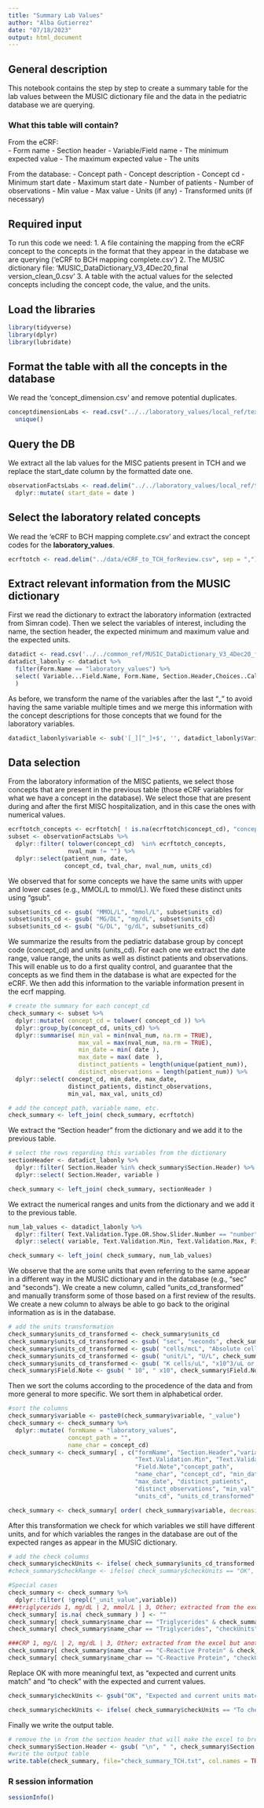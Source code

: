 ```yaml
---
title: "Summary Lab Values"
author: "Alba Gutierrez"
date: "07/18/2023"
output: html_document
---
```


## General description
This notebook contains the step by step to create a summary table for the lab values between the MUSIC dictionary file and the data in the pediatric database we are querying. 

### What this table will contain?
From the eCRF:  
- Form name
- Section header
- Variable/Field name 
- The minimum expected value
- The maximum expected value
- The units

From the database:
- Concept path
- Concept description 
- Concept cd
- Minimum start date
- Maximum start date
- Number of patients
- Number of observations
- Min value
- Max value
- Units (if any)
- Transformed units (if necessary)

## Required input
To run this code we need:
1. A file containing the mapping from the eCRF concept to the concepts in the format that they appear in the database we are querying ('eCRF to BCH mapping complete.csv')
2. The MUSIC dictionary file: 'MUSIC_DataDictionary_V3_4Dec20_final version_clean_0.csv'
3. A table with the actual values for the selected concepts including the concept code, the value, and the units. 

## Load the libraries

```r
library(tidyverse)
library(dplyr)
library(lubridate)
```




## Format the table with all the concepts in the database
We read the 'concept_dimension.csv' and remove potential duplicates. 

```r
conceptdimensionLabs <- read.csv("../../laboratory_values/local_ref/texasChildren/concept_dimension.csv") %>%
  unique()
```

## Query the DB
We extract all the lab values for the MISC patients present in TCH and we replace the start_date column by the formatted date one. 
```r
observationFactsLabs <- read.delim("../../laboratory_values/local_ref/texasChildren/misc_lab_observations.tsv") %>%
  dplyr::mutate( start_date = date )
```


## Select the laboratory related concepts
We read the 'eCRF to BCH mapping complete.csv' and extract the concept codes for the **laboratory_values**.

```r
ecrftotch <- read.delim("../data/eCRF_to_TCH_forReview.csv", sep = ",")
```

## Extract relevant information from the MUSIC dictionary
First we read the dictionary to extract the laboratory information (extracted from Simran code). Then we select the variables of interest, including the name, the section header, the expected minimum and maximum value and the expected units. 

```r
datadict <- read.csv('../../common_ref/MUSIC_DataDictionary_V3_4Dec20_final version_clean_0.csv')
datadict_labonly <- datadict %>% 
  filter(Form.Name == "laboratory_values") %>%
  select( Variable...Field.Name, Form.Name, Section.Header,Choices..Calculations..OR.Slider.Labels, Field.Note,Text.Validation.Min, Text.Validation.Max, Text.Validation.Type.OR.Show.Slider.Number
  )
```

As before, we transform the name of the variables after the last "_" to avoid having the same variable multiple times and we merge this information with the concept descriptions for those concepts that we found for the laboratory variables.

```r
datadict_labonly$variable <- sub('[_][^_]+$', '', datadict_labonly$Variable...Field.Name)
```

## Data selection 
From the laboratory information of the MISC patients, we select those concepts that are present in the previous table (those eCRF variables for what we have a concept in the database). We select those that are present during and after the first MISC hospitalization, and in this case the ones with numerical values.

```r
ecrftotch_concepts <- ecrftotch[ ! is.na(ecrftotch$concept_cd), "concept_cd" ]
subset <- observationFactsLabs %>%
  dplyr::filter( tolower(concept_cd)  %in% ecrftotch_concepts, 
                 nval_num != "") %>%
  dplyr::select(patient_num, date, 
                concept_cd, tval_char, nval_num, units_cd)
```


We observed that for some concepts we have the same units with upper and lower cases (e.g., MMOL/L to mmol/L). We fixed these distinct units using "gsub". 

```r
subset$units_cd <- gsub( "MMOL/L", "mmol/L", subset$units_cd)
subset$units_cd <- gsub( "MG/DL", "mg/dL", subset$units_cd)
subset$units_cd <- gsub( "G/DL", "g/dL", subset$units_cd)
```

We summarize the results from the pediatric database group by concept code (concept_cd) and units (units_cd). For each one we extract the date range, value range, the units as well as distinct patients and observations. This will enable us to do a first quality control, and guarantee that the concepts as we find them in the database is what are expected for the eCRF. We then add this information to the variable information present in the ecrf mapping. 

```r
# create the summary for each concept_cd
check_summary <- subset %>%
  dplyr::mutate( concept_cd = tolower( concept_cd )) %>%
  dplyr::group_by(concept_cd, units_cd) %>%
  dplyr::summarise( min_val = min(nval_num, na.rm = TRUE), 
                    max_val = max(nval_num, na.rm = TRUE), 
                    min_date = min( date ), 
                    max_date = max( date  ), 
                    distinct_patients = length(unique(patient_num)), 
                    distinct_observations = length(patient_num)) %>%
  dplyr::select( concept_cd, min_date, max_date, 
                 distinct_patients, distinct_observations, 
                 min_val, max_val, units_cd)

# add the concept path, variable name, etc. 
check_summary <- left_join( check_summary, ecrftotch)
```

We extract the "Section header" from the dictionary and we add it to the previous table. 

```r
# select the rows regarding this variables from the dictionary
sectionHeader <- datadict_labonly %>%
  dplyr::filter( Section.Header %in% check_summary$Section.Header) %>%
  dplyr::select( Section.Header, variable )

check_summary <- left_join( check_summary, sectionHeader )
```

We extract the numerical ranges and units from the dictionary and we add it to the previous table. 
```r
num_lab_values <- datadict_labonly %>%
  dplyr::filter( Text.Validation.Type.OR.Show.Slider.Number == "number") %>%
  dplyr::select( variable, Text.Validation.Min, Text.Validation.Max, Field.Note)

check_summary <- left_join( check_summary, num_lab_values)
```

We observe that the are some units that even referring to the same appear in a different way in the MUSIC dictionary and in the database (e.g., "sec" and "seconds"). We create a new column, called "units_cd_transformed" and manually transform some of those based on a first review of the results. We create a new column to always be able to go back to the original information as is in the database. 


```r
# add the units transformation 
check_summary$units_cd_transformed <- check_summary$units_cd
check_summary$units_cd_transformed <- gsub( "sec", "seconds", check_summary$units_cd_transformed)
check_summary$units_cd_transformed <- gsub( "cells/mcL", "Absolute cells/microliter", check_summary$units_cd_transformed)
check_summary$units_cd_transformed <- gsub( "unit/L", "U/L", check_summary$units_cd_transformed)
check_summary$units_cd_transformed <- gsub( "K cells/uL", "x10^3/uL or x10^9/L", check_summary$units_cd_transformed)
check_summary$Field.Note <- gsub( " 10", " x10", check_summary$Field.Note)
```

Then we sort the colums according to the procedence of the data and from more general to more specific. We sort them in alphabetical order. 
```r
#sort the columns 
check_summary$variable <- paste0(check_summary$variable, "_value")
check_summary <- check_summary %>%
  dplyr::mutate( formName = "laboratory_values", 
                 concept_path = "", 
                 name_char = concept_cd)
check_summary <- check_summary[ , c("formName", "Section.Header","variable", 
                                    "Text.Validation.Min", "Text.Validation.Max", 
                                    "Field.Note","concept_path", 
                                    "name_char", "concept_cd", "min_date", 
                                    "max_date", "distinct_patients", 
                                    "distinct_observations", "min_val","max_val", 
                                    "units_cd", "units_cd_transformed" )]

check_summary <- check_summary[ order( check_summary$variable, decreasing = FALSE), ]
```


After this transformation we check for which variables we still have different units, and for which variables the ranges in the database are out of the expected ranges as appear in the MUSIC dictionary.

```r
# add the check columns 
check_summary$checkUnits <- ifelse( check_summary$units_cd_transformed ==  check_summary$Field.Note, "OK", ifelse( check_summary$Field.Note %in% c("units", "ratio", "%"), "OK", "To check"))
#check_summary$checkRange <- ifelse( check_summary$checkUnits == "OK", ifelse(as.numeric(check_summary$min_val) >= as.numeric(check_summary$Text.Validation.Min) & as.numeric(check_summary$max_val) <= as.numeric(check_summary$Text.Validation.Max), "OK", "To check"), "To check")
```

```r
#Special cases
check_summary <- check_summary %>% 
  dplyr::filter( !grepl("_unit_value",variable))
###triglycerids 1, mg/dL | 2, mmol/L | 3, Other; extracted from the excel but another column
check_summary[ is.na( check_summary ) ] <- ""
check_summary[ check_summary$name_char == "Triglycerides" & check_summary$Field.Note == "Specify units below", "Field.Note"] <- "1, mg/dL | 2, mmol/L | 3, Other"
check_summary[ check_summary$name_char == "Triglycerides", "checkUnits" ] <- ifelse( check_summary[ check_summary$name_char == "Triglycerides", "units_cd" ] %in% c("mg/dL","mmol/L","Other"), "OK", "To check")

###CRP 1, mg/L | 2, mg/dL | 3, Other; extracted from the excel but another column
check_summary[ check_summary$name_char == "C-Reactive Protein" & check_summary$Field.Note == "Specify units below", "Field.Note"] <- "1, mg/L | 2, mg/dL | 3, Other"
check_summary[ check_summary$name_char == "C-Reactive Protein", "checkUnits" ] <- ifelse( check_summary[ check_summary$name_char == "C-Reactive Protein", "units_cd" ] %in% c("mg/L","mg/dL","Other"), "OK", "To check")
```

Replace OK with more meaningful text, as "expected and current units match" and "to check" with the expected and current values.
```r
check_summary$checkUnits <- gsub("OK", "Expected and current units match", check_summary$checkUnits)

check_summary$checkUnits <- ifelse( check_summary$checkUnits == "To check", paste0( "Expected unit value: '", check_summary$Field.Note, "'; current unit value: '", check_summary$units_cd_transformed, "'"), check_summary$checkUnits)
```


Finally we write the output table. 

```r
# remove the \n from the section header that will make the excel to break the line
check_summary$Section.Header <- gsub( "\n", " ", check_summary$Section.Header)
#write the output table
write.table(check_summary, file="check_summary_TCH.txt", col.names = TRUE, row.names = FALSE, quote = FALSE, sep = "\t")
```

### R session information

```r
sessionInfo()
```



